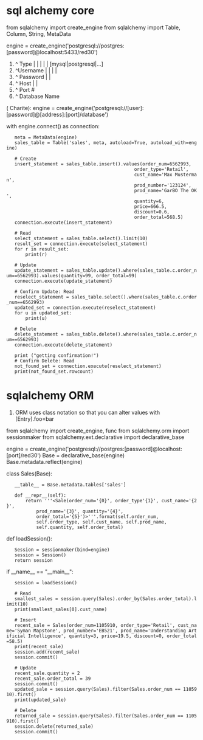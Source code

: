 = sql alchemy core =
from sqlalchemy import create_engine
from sqlalchemy import Table, Column, String, MetaData

engine = create_engine('postgresql://postgres:[password]@localhost:5433/red30')
#                       ^ Type       |         |        |       |    |    [mysql|postgresql|...]
#                                    ^Username |        |       |    |
#                                              ^ Password       |    |
#                                                       ^ Host  |    |
#                                                               ^ Port #
#                                                                    ^ Database Name

( Charite):
engine = create_engine('postgresql://[user]:[password]@[address]:[port]/database')

with engine.connect() as connection:
    meta = MetaData(engine)
    sales_table = Table('sales', meta, autoload=True, autoload_with=engine)

    # Create
    insert_statement = sales_table.insert().values(order_num=6562993,
                                                order_type='Retail',
                                                cust_name='Max Musterman',
                                                prod_number='123124',
                                                prod_name='GarBO The OK',
                                                quantity=6,
                                                price=666.5,
                                                discount=0.6,
                                                order_total=568.5)
    connection.execute(insert_statement)

    # Read
    select_statement = sales_table.select().limit(10)
    result_set = connection.execute(select_statement)
    for r in result_set:
        print(r)

    # Update
    update_statement = sales_table.update().where(sales_table.c.order_num==6562993).values(quantity=99, order_total=99)
    connection.execute(update_statement)

    # Confirm Update: Read
    reselect_statement = sales_table.select().where(sales_table.c.order_num==6562993)
    updated_set = connection.execute(reselect_statement)
    for u in updated_set:
        print(u)

    # Delete
    delete_statement = sales_table.delete().where(sales_table.c.order_num==6562993)
    connection.execute(delete_statement)

    print ("getting confirmation!")
    # Confirm Delete: Read
    not_found_set = connection.execute(reselect_statement)
    print(not_found_set.rowcount)

= sqlalchemy ORM =

# ORM uses class notation so that you can alter values with [Entry].foo=bar

from sqlalchemy import create_engine, func
from sqlalchemy.orm import sessionmaker
from sqlalchemy.ext.declarative import declarative_base



engine = create_engine('postgresql://postgres:[password]@localhost:[port]/red30')
Base = declarative_base(engine)
Base.metadata.reflect(engine)

class Sales(Base):
    __table__ = Base.metadata.tables['sales']

    def __repr__(self):
        return '''<Sale(order_num='{0}', order_type'{1}', cust_name='{2}',
            prod_name='{3}', quantity='{4}',
            order_total='{5}')>'''.format(self.order_num,
            self.order_type, self.cust_name, self.prod_name,
            self.quantity, self.order_total)

def loadSession():
    Session = sessionmaker(bind=engine)
    session = Session()
    return session

if __name__ == "__main__":
    session = loadSession()

    # Read
    smallest_sales = session.query(Sales).order_by(Sales.order_total).limit(10)
    print(smallest_sales[0].cust_name)

    # Insert
    recent_sale = Sales(order_num=1105910, order_type='Retail', cust_name='Syman Mapstone', prod_number='EB521', prod_name='Understanding Artificial Intelligence', quantity=3, price=19.5, discount=0, order_total=58.5)
    print(recent_sale)
    session.add(recent_sale)
    session.commit()

    # Update
    recent_sale.quantity = 2
    recent_sale.order_total = 39
    session.commit()
    updated_sale = session.query(Sales).filter(Sales.order_num == 1105910).first()
    print(updated_sale)

    # Delete
    returned_sale = session.query(Sales).filter(Sales.order_num == 1105910).first()
    session.delete(returned_sale)
    session.commit()




